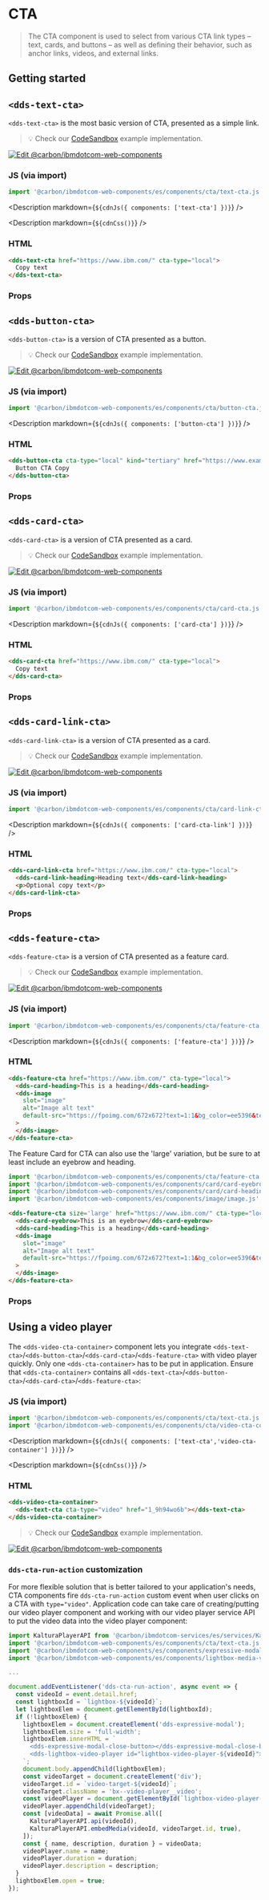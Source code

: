 




# CTA

> The CTA component is used to select from various CTA link types – text, cards,
> and buttons – as well as defining their behavior, such as anchor links,
> videos, and external links.

## Getting started

## `<dds-text-cta>`

`<dds-text-cta>` is the most basic version of CTA, presented as a simple link.

> 💡 Check our
> [CodeSandbox](https://githubbox.com/carbon-design-system/carbon-for-ibm-dotcom/tree/main/packages/web-components/examples/codesandbox/components/cta-text)
> example implementation.

[![Edit @carbon/ibmdotcom-web-components](https://codesandbox.io/static/img/play-codesandbox.svg)](https://githubbox.com/carbon-design-system/carbon-for-ibm-dotcom/tree/main/packages/web-components/examples/codesandbox/components/cta-text)

### JS (via import)

```javascript
import '@carbon/ibmdotcom-web-components/es/components/cta/text-cta.js';
```

<Description markdown={`${cdnJs({ components: ['text-cta'] })}`} />

<Description markdown={`${cdnCss()}`} />

### HTML

```html
<dds-text-cta href="https://www.ibm.com/" cta-type="local">
  Copy text
</dds-text-cta>
```

### Props

<Props of="dds-text-cta" />

## `<dds-button-cta>`

`<dds-button-cta>` is a version of CTA presented as a button.

> 💡 Check our
> [CodeSandbox](https://githubbox.com/carbon-design-system/carbon-for-ibm-dotcom/tree/main/packages/web-components/examples/codesandbox/components/cta-button)
> example implementation.

[![Edit @carbon/ibmdotcom-web-components](https://codesandbox.io/static/img/play-codesandbox.svg)](https://githubbox.com/carbon-design-system/carbon-for-ibm-dotcom/tree/main/packages/web-components/examples/codesandbox/components/cta-button)

### JS (via import)

```javascript
import '@carbon/ibmdotcom-web-components/es/components/cta/button-cta.js';
```

<Description markdown={`${cdnJs({ components: ['button-cta'] })}`} />

### HTML

```html
<dds-button-cta cta-type="local" kind="tertiary" href="https://www.example.com">
  Button CTA Copy
</dds-button-cta>
```

### Props

<Props of="dds-button-cta" />

## `<dds-card-cta>`

`<dds-card-cta>` is a version of CTA presented as a card.

> 💡 Check our
> [CodeSandbox](https://githubbox.com/carbon-design-system/carbon-for-ibm-dotcom/tree/main/packages/web-components/examples/codesandbox/components/cta-card)
> example implementation.

[![Edit @carbon/ibmdotcom-web-components](https://codesandbox.io/static/img/play-codesandbox.svg)](https://githubbox.com/carbon-design-system/carbon-for-ibm-dotcom/tree/main/packages/web-components/examples/codesandbox/components/cta-card)

### JS (via import)

```javascript
import '@carbon/ibmdotcom-web-components/es/components/cta/card-cta.js';
```

<Description markdown={`${cdnJs({ components: ['card-cta'] })}`} />

### HTML

```html
<dds-card-cta href="https://www.ibm.com/" cta-type="local">
  Copy text
</dds-card-cta>
```

### Props

<Props of="dds-card-cta" />

## `<dds-card-link-cta>`

`<dds-card-link-cta>` is a version of CTA presented as a card.

> 💡 Check our
> [CodeSandbox](https://githubbox.com/carbon-design-system/carbon-for-ibm-dotcom/tree/main/packages/web-components/examples/codesandbox/components/cta-card)
> example implementation.

[![Edit @carbon/ibmdotcom-web-components](https://codesandbox.io/static/img/play-codesandbox.svg)](https://githubbox.com/carbon-design-system/carbon-for-ibm-dotcom/tree/main/packages/web-components/examples/codesandbox/components/cta-card)

### JS (via import)

```javascript
import '@carbon/ibmdotcom-web-components/es/components/cta/card-link-cta.js';
```

<Description markdown={`${cdnJs({ components: ['card-cta-link'] })}`} />

### HTML

```html
<dds-card-link-cta href="https://www.ibm.com/" cta-type="local">
  <dds-card-link-heading>Heading text</dds-card-link-heading>
  <p>Optional copy text</p>
</dds-card-link-cta>
```

### Props

<Props of="dds-card-link-cta" />


## `<dds-feature-cta>`

`<dds-feature-cta>` is a version of CTA presented as a feature card.

> 💡 Check our
> [CodeSandbox](https://githubbox.com/carbon-design-system/carbon-for-ibm-dotcom/tree/main/packages/web-components/examples/codesandbox/components/cta-feature)
> example implementation.

[![Edit @carbon/ibmdotcom-web-components](https://codesandbox.io/static/img/play-codesandbox.svg)](https://githubbox.com/carbon-design-system/carbon-for-ibm-dotcom/tree/main/packages/web-components/examples/codesandbox/components/cta-feature)

### JS (via import)

```javascript
import '@carbon/ibmdotcom-web-components/es/components/cta/feature-cta.js';
```

<Description markdown={`${cdnJs({ components: ['feature-cta'] })}`} />

### HTML

```html
<dds-feature-cta href="https://www.ibm.com/" cta-type="local">
  <dds-card-heading>This is a heading</dds-card-heading>
  <dds-image
    slot="image"
    alt="Image alt text"
    default-src="https://fpoimg.com/672x672?text=1:1&bg_color=ee5396&text_color=161616"
  >
  </dds-image>
</dds-feature-cta>
```

The Feature Card for CTA can also use the 'large' variation, but be sure to at least include an eyebrow and heading.

```javascript
import '@carbon/ibmdotcom-web-components/es/components/cta/feature-cta.js';
import '@carbon/ibmdotcom-web-components/es/components/card/card-eyebrow.js';
import '@carbon/ibmdotcom-web-components/es/components/card/card-heading.js';
import '@carbon/ibmdotcom-web-components/es/components/image/image.js';
```

```html
<dds-feature-cta size='large' href="https://www.ibm.com/" cta-type="local">
  <dds-card-eyebrow>This is an eyebrow</dds-card-eyebrow>
  <dds-card-heading>This is a heading</dds-card-heading>
  <dds-image
    slot="image"
    alt="Image alt text"
    default-src="https://fpoimg.com/672x672?text=1:1&bg_color=ee5396&text_color=161616"
  >
  </dds-image>
</dds-feature-cta>
```

### Props

<Props of="dds-feature-cta" />

## Using a video player

The `<dds-video-cta-container>` component lets you integrate `<dds-text-cta>`/`<dds-button-cta>`/`<dds-card-cta>`/`<dds-feature-cta>` with video player quickly.
Only one `<dds-cta-container>` has to be put in application.
Ensure that `<dds-cta-container>` contains all `<dds-text-cta>`/`<dds-button-cta>`/`<dds-card-cta>`/`<dds-feature-cta>`:

### JS (via import)

```javascript
import '@carbon/ibmdotcom-web-components/es/components/cta/text-cta.js';
import '@carbon/ibmdotcom-web-components/es/components/cta/video-cta-container.js';
```

<Description markdown={`${cdnJs({ components: ['text-cta','video-cta-container'] })}`} />

<Description markdown={`${cdnCss()}`} />

### HTML

```html
<dds-video-cta-container>
  <dds-text-cta cta-type="video" href="1_9h94wo6b"></dds-text-cta>
</dds-video-cta-container>
```

> 💡 Check our
> [CodeSandbox](https://githubbox.com/carbon-design-system/carbon-for-ibm-dotcom/tree/main/packages/web-components/examples/codesandbox/components/cta/text)
> example implementation.

[![Edit @carbon/ibmdotcom-web-components](https://codesandbox.io/static/img/play-codesandbox.svg)](https://githubbox.com/carbon-design-system/carbon-for-ibm-dotcom/tree/main/packages/web-components/examples/codesandbox/components/cta/text)

### `dds-cta-run-action` customization

For more flexible solution that is better tailored to your application's needs,
CTA components fire `dds-cta-run-action` custom event when user clicks on a CTA
with `type="video"`. Application code can take care of creating/putting our
video player component and working with our video player service API to put the
video data into the video player component:

```javascript
import KalturaPlayerAPI from '@carbon/ibmdotcom-services/es/services/KalturaPlayer/KalturaPlayer.js';
import '@carbon/ibmdotcom-web-components/es/components/cta/text-cta.js.js';
import '@carbon/ibmdotcom-web-components/es/components/expressive-modal/index.js';
import '@carbon/ibmdotcom-web-components/es/components/lightbox-media-viewer/lightbox-video-player.js';

...

document.addEventListener('dds-cta-run-action', async event => {
  const videoId = event.detail.href;
  const lightboxId = `lightbox-${videoId}`;
  let lightboxElem = document.getElementById(lightboxId);
  if (!lightboxElem) {
    lightboxElem = document.createElement('dds-expressive-modal');
    lightboxElem.size = 'full-width';
    lightboxElem.innerHTML = `
      <dds-expressive-modal-close-button></dds-expressive-modal-close-button>
      <dds-lightbox-video-player id="lightbox-video-player-${videoId}"></dds-lightbox-video-player>
    `;
    document.body.appendChild(lightboxElem);
    const videoTarget = document.createElement('div');
    videoTarget.id = `video-target-${videoId}`;
    videoTarget.className = 'bx--video-player__video';
    const videoPlayer = document.getElementById(`lightbox-video-player-${videoId}`);
    videoPlayer.appendChild(videoTarget);
    const [videoData] = await Promise.all([
      KalturaPlayerAPI.api(videoId),
      KalturaPlayerAPI.embedMedia(videoId, videoTarget.id, true),
    ]);
    const { name, description, duration } = videoData;
    videoPlayer.name = name;
    videoPlayer.duration = duration;
    videoPlayer.description = description;
  }
  lightboxElem.open = true;
});
```

<Description markdown={contributing} />
